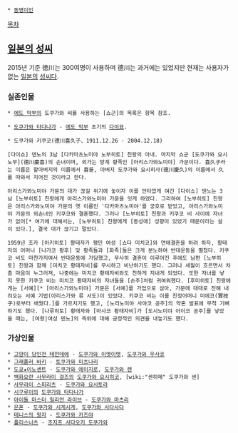  * [[동명이인]]
[[목차]]
== [[일본의 성씨]] ==
2015년 기준 徳川는 300여명이 사용하며 德川는 과거에는 있었지만 현재는 사용자가 없는 [[일본]]의 [[성씨]]다.

=== 실존인물 ===
 * [[에도 막부]]의 도쿠가와 씨를 사용하는 [쇼군]의 목록은 항목 참조.

 * [[도쿠가와 타다나가]] - [[에도 막부]] 초기의 [[다이묘]].

 * 도쿠가와 키쿠코(德川喜久子、1911.12.26 - 2004.12.18)

 [다이쇼] 덴노의 3남 [다카마츠노미야 노부히토] 친왕의 아내. 마지막 쇼군 [도쿠가와 요시노부](德川慶喜)의 손녀이며, 외가는 방계 황족인 [아리스가와노미야] 가문이다. 喜久子라는 이름은 할아버지의 이름에서 喜를, 아버지 도쿠가와 요시히사(德川慶久)의 이름에서 久를 따와서 지어진 것이라고 한다. 

 아리스가와노미야 가문의 대가 끊길 위기에 놓이자 이를 안타깝게 여긴 [다이쇼] 덴노는 3남 [노부히토] 친왕에게 아리스가와노미야 가문을 잇게 하였다. 그리하여 [노부히토] 친왕은 아리스가와노미야 가문의 옛 이름인 '다카마츠노미야'를 궁호로 받았고, 아리스가와노미야 가문의 외손녀인 키쿠코와 결혼했다. 그러나 [노부히토] 친왕과 키쿠코 비 사이에 자녀가 없어[* 여기에 대해서는, [노부히토] 친왕에게 [동성애] 성향이 있었기 때문이라는 설이 있다.], 결국 대가 끊기고 말았다.

 1959년 조카 [아키히토] 황태자가 평민 여성 [쇼다 미치코]와 연애결혼을 하려 하자, 황태자의 어머니 [나가코 황후] 및 황족들과 [화족]들은 크게 분노하여 반대운동을 펼쳤다. 키쿠코 비도 마찬가지여서 반대운동에 가담했고, 무사히 결혼이 이루어진 후에도 남편 [노부히토] 친왕과 함께 [미치코 황태자비]를 무시하고 비난하기도 했다. 그러나 세월이 흐르면서 차츰 마음이 누그러져, 나중에는 미치코 황태자비와도 친하게 지내게 되었다. 또한 자녀를 낳지 못한 키쿠코 비는 미치코 황태자비의 자녀들을 [손주]처럼 귀여워했다. [후미히토] 친왕에게는 [서예][* [아리스가와노미야] 가문은 [서예]를 가업으로 삼아, 가문에 대대로 전해 내려오는 서예 기법(아리스가와 류 서도)이 있었다. 키쿠코 비는 이를 친정어머니 미에코(實枝子)로부터 배웠다.]를 가르치기도 했고, [노리노미야 사야코 공주]의 약혼 발표에 무척 기뻐하기도 했다. [나루히토] 황태자와 [마사코 황태자비]가 [도시노미야 아이코 공주]를 낳았을 때는, [여왕|여성 덴노]의 즉위에 대해 긍정적인 의견을 내놓기도 했다.
=== 가상인물 ===
 * [[고양이 당인전 테얀데에]] - [[도쿠가와 이엣이엣]], [[도쿠가와 우사코]]
 * [[그래플러 바키]] - [[토쿠가와 미츠나리]]
 * [[도쿄★이노센트]] - [[도쿠가와 에이지로]], [[도쿠가와 렌]]
 * [[백화요란 사무라이 걸즈]]의 [[도쿠가와 요시히코]], [wiki:"센히메" 도쿠가와 센]
 * [[사무라이 스피리츠]] - [[도쿠가와 요시토라]]
 * [[시구루이]]의 [[도쿠가와 타다나가]]
 * [[아이돌 마스터 밀리언 라이브]] - [[도쿠가와 마츠리]]
 * [[은혼]] - [[도쿠가와 시게시게]], [[도쿠가와 사다사다]]
 * [[테니스의 왕자]] - [[도쿠가와 카즈야]]
 * [[폴리스너츠]] - [[조지프 사다오키 도쿠가와]]
